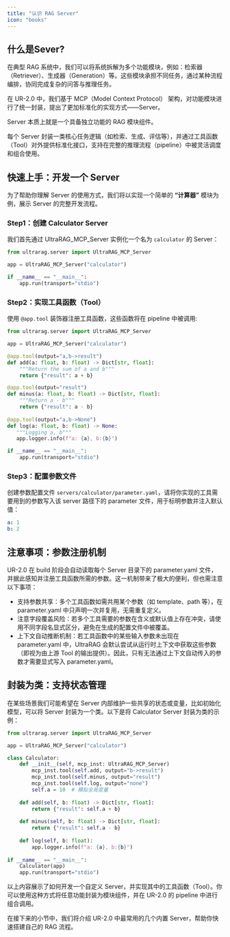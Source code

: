 ```yaml
---
title: "认识 RAG Server"
icon: "books"
---
```


## 什么是Sever?

在典型 RAG 系统中，我们可以将系统拆解为多个功能模块，例如：检索器（Retriever）、生成器（Generation）等。这些模块承担不同任务，通过某种流程编排，协同完成复杂的问答与推理任务。

在 UR-2.0 中，我们基于 MCP（Model Context Protocol） 架构，对功能模块进行了统一封装，提出了更加标准化的实现方式——Server。

<Note>Server 本质上就是一个具备独立功能的 RAG 模块组件。</Note>

每个 Server 封装一类核心任务逻辑（如检索、生成、评估等），并通过工具函数（Tool）对外提供标准化接口，支持在完整的推理流程（pipeline）中被灵活调度和组合使用。

## 快速上手：开发一个 Server

为了帮助你理解 Server 的使用方式，我们将以实现一个简单的 **“计算器”** 模块为例，展示 Server 的完整开发流程。

### Step1：创建 Calculator Server

我们首先通过 UltraRAG_MCP_Server 实例化一个名为 `calculator` 的 Server：

```python servers/calculator/src/calculator.py icon="python"
from ultrarag.server import UltraRAG_MCP_Server

app = UltraRAG_MCP_Server("calculator")

if __name__ == "__main__":
    app.run(transport="stdio")
```

### Step2：实现工具函数（Tool）

使用 `@app.tool` 装饰器注册工具函数，这些函数将在 pipeline 中被调用:

```python servers/calculator/src/calculator.py icon="python"
from ultrarag.server import UltraRAG_MCP_Server

app = UltraRAG_MCP_Server("calculator")

@app.tool(output="a,b->result")
def add(a: float, b: float) -> Dict[str, float]:
    """Return the sum of a and b"""
    return {"result": a + b}

@app.tool(output="result")
def minus(a: float, b: float) -> Dict[str, float]:
    """Return a - b"""
    return {"result": a - b}
    
@app.tool(output="a,b->None")
def log(a: float, b: float) -> None:
   """Logging a, b"""
   app.logger.info(f"a: {a}, b:{b}")

if __name__ == "__main__":
    app.run(transport="stdio")
```

### Step3：配置参数文件

创建参数配置文件 `servers/calculator/parameter.yaml`，请将你实现的工具需要用到的参数写入该 server 路径下的 parameter 文件，用于标明参数并注入默认值：

```yaml servers/calculator/parameter.yaml icon="/images/yaml.svg"
a: 1
b: 2
```

## 注意事项：参数注册机制

UR-2.0 在 build 阶段会自动读取每个 Server 目录下的 parameter.yaml 文件，并据此感知并注册工具函数所需的参数。这一机制带来了极大的便利，但也需注意以下事项：

- 支持参数共享：多个工具函数如需共用某个参数（如 template、path 等），在parameter.yaml 中只声明一次并复用，无需重复定义。
- 注意字段覆盖风险：若多个工具需要的参数在含义或默认值上存在冲突，请使用不同字段名显式区分，避免在生成的配置文件中被覆盖。
- 上下文自动推断机制：若工具函数中的某些输入参数未出现在 parameter.yaml 中，UltraRAG 会默认尝试从运行时上下文中获取这些参数（即视为由上游 Tool 的输出提供）。因此，只有无法通过上下文自动传入的参数才需要显式写入 parameter.yaml。

## 封装为类：支持状态管理

在某些场景我们可能希望在 Server 内部维护一些共享的状态或变量，比如初始化模型，可以将 Server 封装为一个类。以下是将 Calculator Server 封装为类的示例：

```python servers/calculator/src/calculator.py icon="python"
from ultrarag.server import UltraRAG_MCP_Server

app = UltraRAG_MCP_Server("calculator")

class Calculator:
    def __init__(self, mcp_inst: UltraRAG_MCP_Server)
        mcp_inst.tool(self.add, output="b->result")
        mcp_inst.tool(self.minus, output="result")
        mcp_inst.tool(self.log, output="none")
        self.a = 10  # 模拟全局变量
        
    def add(self, b: float) -> Dict[str, float]:
        return {"result": self.a + b}
        
    def minus(self, b: float) -> Dict[str, float]:
        return {"result": self.a - b}
    
    def log(self, b: float):
        app.logger.info(f"a: {a}, b:{b}")
 
if __name__ == "__main__":
    Calculator(app)
    app.run(transport="stdio")
```

以上内容展示了如何开发一个自定义 Server，并实现其中的工具函数（Tool）。你可以使用这种方式将任意功能封装为模块组件，并在 UR-2.0 的 pipeline 中进行组合调用。

在接下来的小节中，我们将介绍 UR-2.0 中最常用的几个内置 Server，帮助你快速搭建自己的 RAG 流程。
